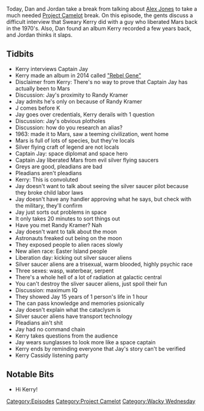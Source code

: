 {{DEFAULTSORT:
    #_EPISODE_0223:A Progressive Space Diplomat
}}{{Episode
    | title           = A Progressive Space Diplomat
    | caption         = Listen to this episode on [https://knowledgefight.libsyn.com/knowledge-fight-a-progressive-space-diplomat Libsyn] [https://open.spotify.com/episode/35RVqhKDzHhzt7s44IB14R Spotify], Read the [[Transcript/223: A Progressive Space Diplomat|Unofficial Transcript]]
    | episodeNumber   = 223
    | length          = 02:01:38
    | airDate         = October 31, 2018
    | episodeType     = [[:Category:Project Camelot|Project Camelot]], [[:Category:Wacky Wednesday|Wacky Wednesday]]
    | appearance      = [[Kerry Cassidy]], [[Captain Jay]], [[Randy Kramer]]
    | oocDrop         = I appreciate this information, but this sounds outlandish
    | previousEpisode = [[222: March 15-19, 2009]]
    | nextEpisode     = [[224: March 20, 2009]]
}}

{{Stub}}

Today, Dan and Jordan take a break from talking about [[Alex Jones]] to take a much needed [[Project Camelot]] break. On this episode, the gents discuss a difficult interview that Sweary Kerry did with a guy who liberated Mars back in the 1970's. Also, Dan found an album Kerry recorded a few years back, and Jordan thinks it slaps.

==Tidbits==

*Kerry interviews Captain Jay
*Kerry made an album in 2014 called [https://rebelgene.bandcamp.com/releases "Rebel Gene"]
*Disclaimer from Kerry: There's no way to prove that Captain Jay has actually been to Mars
*Discussion: Jay's proximity to Randy Kramer
*Jay admits he's only on because of Randy Kramer
*J comes before K
*Jay goes over credentials, Kerry derails with 1 question
*Discussion: Jay's obvious plotholes
*Discussion: how do you research an alias?
*1963: made it to Mars, saw a teeming civilization, went home
*Mars is full of lots of species, but they're locals
*Silver flying craft of legend are not locals
*Captain Jay: space diplomat and space hero
*Captain Jay liberated Mars from evil silver flying saucers
*Greys are good, pleadians are bad
*Pleadians aren't pleadians
*Kerry: This is convoluted
*Jay doesn't want to talk about seeing the silver saucer pilot because they broke child labor laws
*Jay doesn't have any handler approving what he says, but check with the military, they'll confirm
*Jay just sorts out problems in space
*It only takes 20 minutes to sort things out
*Have you met Randy Kramer? Nah
*Jay doesn't want to talk about the moon
*Astronauts freaked out being on the moon
*They exposed people to alien races slowly
*New alien race: Easter Island people
*Liberation day: kicking out silver saucer aliens
*Silver saucer aliens are a trisexual, warm blooded, highly psychic race
*Three sexes: wasp, waterbear, serpent
*There's a whole hell of a lot of radiation at galactic central
*You can't destroy the sliver saucer aliens, just spoil their fun
*Discussion: maximum IQ
*They showed Jay 15 years of 1 person's life in 1 hour
*The can pass knowledge and memories psionically
*Jay doesn't explain what the cataclysm is
*Silver saucer aliens have transport technology
*Pleadians ain't shit
*Jay had no command chain
*Kerry takes questions from the audience
*Jay wears sunglasses to look more like a space captain
*Kerry ends by reminding everyone that Jay's story can't be verified
*Kerry Cassidy listening party

==Notable Bits==

*Hi Kerry!

[[Category:Episodes]]
[[Category:Project Camelot]]
[[Category:Wacky Wednesday]]
